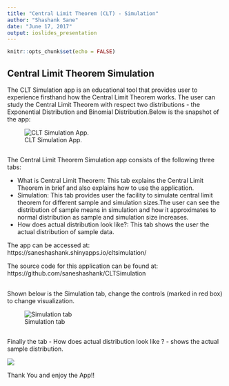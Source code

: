 ```yaml
---
title: "Central Limit Theorem (CLT) - Simulation"
author: "Shashank Sane"
date: "June 17, 2017"
output: ioslides_presentation
---
```


```r
knitr::opts_chunk$set(echo = FALSE)
```

## Central Limit Theorem Simulation
The CLT Simulation app is an educational tool that provides user to experience firsthand how the Central Limit Theorem works. The user
can study the Central Limit Theorem with respect two distributions - the Exponential Distribution and Binomial Distribution.Below is the snapshot of the app:

![CLT Simulation App.](E:\DataScience\gitrepos\CLTSimulation\CLT-1.png)

## 
The Central Limit Theorem Simulation app consists of the following three tabs:

- What is Central Limit Theorem: This tab explains the Central Limit Theorem in brief and also explains how to use the application.
- Simulation: This tab provides user the facility to simulate central limit theorem for different sample and simulation sizes.The user can see the distribution of sample means in simulation and how it approximates to normal distribution as sample and simulation size increases.
- How does actual distribution look like?: This tab shows the user the actual distribution of sample data.

The app can be accessed at: https://saneshashank.shinyapps.io/cltsimulation/

The source code for this application can be found at: https://github.com/saneshashank/CLTSimulation

## 
Shown below is the Simulation tab, change the controls (marked in red box) to change visualization.


![Simulation tab](E:\DataScience\gitrepos\CLTSimulation\CLT-2.png)

##
Finally the tab - How does actual distribution look like ? - shows the actual sample distribution.

![](E:\DataScience\gitrepos\CLTSimulation\CLT-3.png)


Thank You and enjoy the App!!

